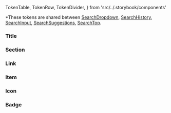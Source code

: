   TokenTable,
  TokenRow,
  TokenDivider,
} from 'src/../.storybook/components'

*These tokens are shared between
[SearchDropdown](?path=/docs/features-search-searchdropdown--default-story),
[SearchHistory](?path=/docs/features-search-searchhistory--default-story),
[SearchInput](?path=/docs/features-search-searchinput--default-story),
[SearchSuggestions](?path=/docs/features-search-searchsuggestions--default-story),
[SearchTop](?path=/docs/features-search-searchtop--default-story).

<TokenTable>
  <TokenRow
    token="--fs-search-min-height"
    value="var(--fs-spacing-7)"
  />
</TokenTable>

### Title
<TokenTable>
  <TokenRow
    token="--fs-search-title-size"
    value="var(--fs-text-size-lead)"
  />
  <TokenRow
    token="--fs-search-title-line-height"
    value="1.5"
  />
</TokenTable>

### Section
<TokenTable>
  <TokenRow
    token="--fs-search-section-padding"
    value="var(--fs-spacing-1) 0"
  />
  <TokenRow
    token="--fs-search-section-border-bottom"
    value="var(--fs-border-width) solid var(--fs-border-color-light)"
  />
</TokenTable>

### Link
<TokenTable>
  <TokenRow
    token="--fs-search-item-link-color "
    value="var(--fs-color-text-light)"
    isColor
  />
  <TokenRow
    token="--fs-search-item-link-padding-right"
    value="var(--fs-spacing-3)"
  />
  <TokenRow
    token="--fs-search-item-link-padding-left"
    value="var(--fs-search-item-link-padding-right)"
  />
</TokenTable>

### Item
<TokenTable>
  <TokenRow
    token="--fs-search-item-font-size"
    value="var(--fs-text-size-2)"
  />
  <TokenRow
    token="--fs-search-item-line-height"
    value="1.25"
  />
  <TokenRow
    token="--fs-search-item-bkg-color-hover"
    value="var(--fs-color-tertiary-bkg-hover)"
    isColor
  />
</TokenTable>

### Icon
<TokenTable>
  <TokenRow
    token="--fs-search-item-icon-color"
    value="var(--fs-color-neutral-4)"
    isColor
  />
  <TokenRow
    token="--fs-search-item-icon-margin-right"
    value="var(--fs-spacing-1)"
  />
</TokenTable>

### Badge
<TokenTable>
  <TokenRow
    token="--fs-search-badge-margin-right"
    value="var(--fs-spacing-1)"
  />
</TokenTable>
